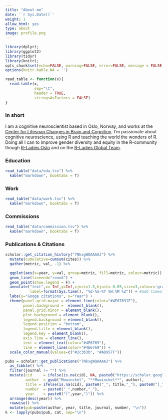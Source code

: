 ```yaml
---
title: "About me"
date: '`r Sys.Date()`'
weight: 1
allow_html: yes
type: about
image: profile.png
---
```

 
```r
library(dplyr);
library(ggplot2)
library(tidyr)
library(knitr);
opts_chunk$set(echo=FALSE, warning=FALSE, error=FALSE, message = FALSE)
options(knitr.kable.NA = '')

read_table <- function(x){
  read.table(x, 
             sep="\t", 
             header = TRUE, 
             stringsAsFactors = FALSE)
}
```

### In short

I am a cognitive neuroscientist based in Oslo, Norway, and works at the [Center for Lifespan Changes in Brain and Cognition](www.oslobrains.no). I'm passionate about cognitive neuroscience, using R and teaching the world the wonders of R. Doing all I can to improve gender diversity and equity in the R-community though [R-Ladies Oslo](https://twitter.com/RLadies_Oslo) and on the [R-Ladies Global Team](https://rladies.org/about-us/team/). 

<!--more-->

### Education  
```r
read_table("data/edu.tsv") %>%  
  kable("markdown", booktabs = T)
```

### Work  
```r
read_table("data/work.tsv") %>%  
  kable("markdown", booktabs = T)
```

### Commissions  
```r
read_table("data/commission.tsv") %>%  
  kable("markdown", booktabs = T)
```

### Publications & Citations
```r
scholar::get_citation_history("7NkxgWQAAAAJ") %>% 
  mutate(cumulative=cumsum(cites)) %>% 
  gather(metric, val, -1) %>% 

  ggplot(aes(x=year, y=val, group=metric, fill=metric, colour=metric)) + 
  geom_line(lineend="round") + 
  geom_point(show.legend = F) +
  annotate("text",x=-Inf,y=Inf,vjust=1.5,hjust=-0.05,size=3,colour='gray',
           label=format(Sys.time(), "%d-%m-%Y %H:%M %Z")) + #add timestamp for the update
  labs(y="Googe citations", x="Year") +
  theme(panel.grid.major = element_line(color="#4E67691F"),
        panel.background =  element_blank(),
        panel.grid.minor = element_blank(),
        plot.background = element_blank(), 
        legend.background = element_blank(),
        legend.position = "bottom",
        legend.title = element_blank(),
        legend.key = element_blank(),
        axis.line = element_line(),
        text = element_text(color="#4E6769"),
        line = element_line(color="#4E6769")) +
  scale_color_manual(values=c("#2c3b3b", "#AD957F"))

```

```r
pubs = scholar::get_publications("7NkxgWQAAAAJ") %>% 
  as_tibble() %>% 
  filter(journal != "") %>% 
  mutate(cid     = ifelse(is.na(cid), NA, paste0("https://scholar.google.no/scholar?oi=bibs&hl=en&cluster=", cid)), 
         author  = gsub("Mowinckel", "**Mowinckel**", author), 
         title = ifelse(is.na(cid), paste0("_", title,"_"), paste0("[_", title,"_](", cid, ")")), 
         number  = paste0("_",number,"_"),
         year    = paste0("(",year,")")) %>% 
  arrange(desc(year)) %>% 
  rowwise() %>% 
  mutate(pub=paste(author, year, title, journal, number, "\n")) 
k <- lapply(pubs$pub, cat, sep="\n")

```

